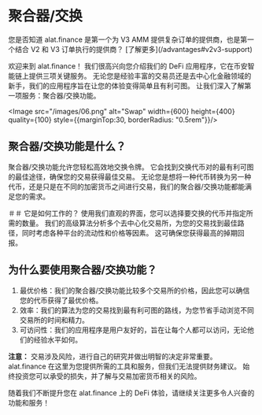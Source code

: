 
# 聚合器/交换

<Callout>
您是否知道 alat.finance 是第一个为 V3 AMM 提供复杂订单的提供商，也是第一个结合 V2 和 V3 订单执行的提供商？ [了解更多](/advantages#v2v3-support)
</Callout>

欢迎来到 alat.finance！ 我们很高兴向您介绍我们的 DeFi 应用程序，它在币安智能链上提供三项关键服务。 无论您是经验丰富的交易员还是去中心化金融领域的新手，我们的应用程序旨在让您的体验变得简单且有利可图。 让我们深入了解第一项服务：聚合器/交换功能。

<Image src="/images/06.png" alt="Swap" width={600} height={400} quality={100} style={{marginTop:30, borderRadius: "0.5rem"}}/>

## 聚合器/交换功能是什么？
聚合器/交换功能允许您轻松高效地交换令牌。 它会找到交换代币对的最有利可图的最佳途径，确保您的交易获得最佳交易。 无论您是想将一种代币转换为另一种代币，还是只是在不同的加密货币之间进行交易，我们的聚合器/交换功能都能满足您的需求。

＃＃ 它是如何工作的？
使用我们直观的界面，您可以选择要交换的代币并指定所需的数量。 我们的高级算法分析多个去中心化交易所，为您的交易找到最佳路径，同时考虑各种平台的流动性和价格等因素。 这可确保您获得最高的掉期回报。

## 为什么要使用聚合器/交换功能？
1. 最优价格：我们的聚合器/交换功能比较多个交易所的价格，因此您可以确信您的代币获得了最优价格。
2. 效率：我们的算法为您的交易找到最有利可图的路线，为您节省手动浏览不同交易所的时间和精力。
3. 可访问性：我们的应用程序是用户友好的，旨在让每个人都可以访问，无论他们的经验水平如何。


**注意：** 交易涉及风险，进行自己的研究并做出明智的决定非常重要。 alat.finance 在这里为您提供所需的工具和服务，但我们无法提供财务建议。 始终投资您可以承受的损失，并了解与交易加密货币相关的风险。

随着我们不断提升您在 alat.finance 上的 DeFi 体验，请继续关注更多令人兴奋的功能和服务！